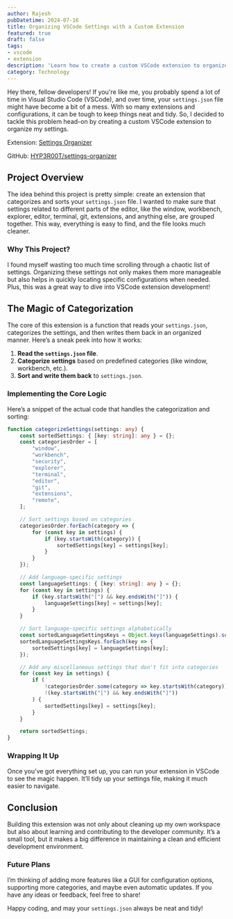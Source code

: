 ```yaml
---
author: Rajesh
pubDatetime: 2024-07-16
title: Organizing VSCode Settings with a Custom Extension
featured: true
draft: false
tags:
- vscode
- extension
description: 'Learn how to create a custom VSCode extension to organize and categorize your settings.json file, making your development environment cleaner and more efficient.'
category: Technology
---
```



Hey there, fellow developers! If you're like me, you probably spend a lot of time in Visual Studio Code (VSCode), and over time, your `settings.json` file might have become a bit of a mess. With so many extensions and configurations, it can be tough to keep things neat and tidy. So, I decided to tackle this problem head-on by creating a custom VSCode extension to organize my settings.

Extension: [Settings Organizer](https://marketplace.visualstudio.com/items?itemName=hyperoot.settings-organizer)

GitHub: [HYP3R00T/settings-organizer](https://github.com/HYP3R00T/settings-organizer)

## Project Overview

The idea behind this project is pretty simple: create an extension that categorizes and sorts your `settings.json` file. I wanted to make sure that settings related to different parts of the editor, like the window, workbench, explorer, editor, terminal, git, extensions, and anything else, are grouped together. This way, everything is easy to find, and the file looks much cleaner.

### Why This Project?

I found myself wasting too much time scrolling through a chaotic list of settings. Organizing these settings not only makes them more manageable but also helps in quickly locating specific configurations when needed. Plus, this was a great way to dive into VSCode extension development!

## The Magic of Categorization

The core of this extension is a function that reads your `settings.json`, categorizes the settings, and then writes them back in an organized manner. Here’s a sneak peek into how it works:

1. **Read the `settings.json` file**.
2. **Categorize settings** based on predefined categories (like window, workbench, etc.).
3. **Sort and write them back** to `settings.json`.

### Implementing the Core Logic

Here’s a snippet of the actual code that handles the categorization and sorting:

```typescript
function categorizeSettings(settings: any) {
    const sortedSettings: { [key: string]: any } = {};
    const categoriesOrder = [
        "window",
        "workbench",
        "security",
        "explorer",
        "terminal",
        "editor",
        "git",
        "extensions",
        "remote",
    ];

    // Sort settings based on categories
    categoriesOrder.forEach(category => {
        for (const key in settings) {
            if (key.startsWith(category)) {
                sortedSettings[key] = settings[key];
            }
        }
    });

    // Add language-specific settings
    const languageSettings: { [key: string]: any } = {};
    for (const key in settings) {
        if (key.startsWith("[") && key.endsWith("]")) {
            languageSettings[key] = settings[key];
        }
    }

    // Sort language-specific settings alphabetically
    const sortedLanguageSettingsKeys = Object.keys(languageSettings).sort();
    sortedLanguageSettingsKeys.forEach(key => {
        sortedSettings[key] = languageSettings[key];
    });

    // Add any miscellaneous settings that don't fit into categories
    for (const key in settings) {
        if (
            !categoriesOrder.some(category => key.startsWith(category)) &&
            !(key.startsWith("[") && key.endsWith("]"))
        ) {
            sortedSettings[key] = settings[key];
        }
    }

    return sortedSettings;
}
```

### Wrapping It Up

Once you’ve got everything set up, you can run your extension in VSCode to see the magic happen. It’ll tidy up your settings file, making it much easier to navigate.

## Conclusion

Building this extension was not only about cleaning up my own workspace but also about learning and contributing to the developer community. It’s a small tool, but it makes a big difference in maintaining a clean and efficient development environment.

### Future Plans

I’m thinking of adding more features like a GUI for configuration options, supporting more categories, and maybe even automatic updates. If you have any ideas or feedback, feel free to share!

Happy coding, and may your `settings.json` always be neat and tidy!
